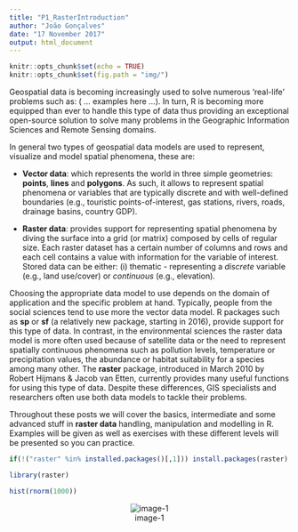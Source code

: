 ```yaml
---
title: "P1_RasterIntroduction"
author: "João Gonçalves"
date: "17 November 2017"
output: html_document
---
```


```r
knitr::opts_chunk$set(echo = TRUE)
knitr::opts_chunk$set(fig.path = "img/")
```

Geospatial data is becoming increasingly used to solve numerous 'real-life' problems such as:
( ... examples here ...). In turn, R is becoming more equipped than ever to handle this type of data 
thus providing an exceptional open-source solution to solve many problems in the Geographic Information 
Sciences and Remote Sensing domains. 

In general two types of geospatial data models are used to represent, visualize and model spatial 
phenomena, these are: 

- __Vector data__: which represents the world in three simple geometries: __points__, __lines__ 
and __polygons__. As such, it allows to represent spatial phenomena or variables that are typically 
discrete and with  well-defined boundaries (e.g., touristic points-of-interest, gas stations, 
rivers, roads, drainage basins, country GDP).

- __Raster data__: provides support for representing spatial phenomena by diving the surface 
into a grid (or matrix) composed by cells of regular size. Each raster dataset has a certain 
number of columns and rows and each cell contains a value with information for the variable of 
interest. Stored data can be either: (i) thematic - representing a _discrete_ variable (e.g., 
land use/cover) or _continuous_ (e.g., elevation).

Choosing the appropriate data model to use depends on the domain of application and the specific 
problem at hand. Typically, people from the social sciences tend to use more the vector data model. 
R packages such as __sp__ or __sf__ (a relatively new package, starting in 2016), provide support for 
this type of data. In contrast, in the environmental sciences the raster data model is more often 
used because of satellite data or the need to represent spatially continuous phenomena such as 
pollution levels, temperature or precipitation values, the abundance or habitat suitability for 
a species among many other. The __raster__ package, introduced in March 2010 by Robert Hijmans 
& Jacob van Etten, currently provides many useful functions for using this type of data. Despite 
these differences, GIS specialists and researchers often use both data models to tackle their 
problems.

Throughout these posts we will cover the basics, intermediate and some advanced stuff in __raster data__ 
handling, manipulation and modelling in R. Examples will be given as well as exercises with these different 
levels will be presented so you can practice.



```r


if(!("raster" %in% installed.packages()[,1])) install.packages(raster)

library(raster)

hist(rnorm(1000))


```

<center>![image-1](http://r-exercises.com/wp-content/uploads/2016/11/)</center>











